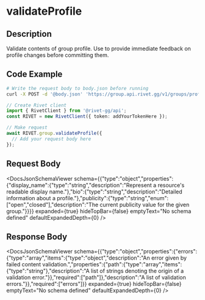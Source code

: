 

# validateProfile

## Description

Validate contents of group profile. Use to provide immediate feedback on profile changes before committing them.


## Code Example

<CodeGroup title='Request' tag='POST' label='https://group.api.rivet.gg/v1/groups/profile/validate'>

```bash {{ title: 'cURL' }}
# Write the request body to body.json before running
curl -X POST -d '@body.json' 'https://group.api.rivet.gg/v1/groups/profile/validate'
```

```ts
// Create Rivet client
import { RivetClient } from '@rivet-gg/api';
const RIVET = new RivetClient({ token: addYourTokenHere });

// Make request
await RIVET.group.validateProfile({
  // Add your request body here
});
```

</CodeGroup>


## Request Body

<DocsJsonSchemaViewer
  schema={{"type":"object","properties":{"display_name":{"type":"string","description":"Represent a resource's readable display name."},"bio":{"type":"string","description":"Detailed information about a profile."},"publicity":{"type":"string","enum":["open","closed"],"description":"The current publicity value for the given group."}}}}
  expanded={true}
  hideTopBar={false}
  emptyText="No schema defined"
  defaultExpandedDepth={0}
/>


## Response Body

<DocsJsonSchemaViewer
  schema={{"type":"object","properties":{"errors":{"type":"array","items":{"type":"object","description":"An error given by failed content validation.","properties":{"path":{"type":"array","items":{"type":"string"},"description":"A list of strings denoting the origin of a validation error."}},"required":["path"]},"description":"A list of validation errors."}},"required":["errors"]}}
  expanded={true}
  hideTopBar={false}
  emptyText="No schema defined"
  defaultExpandedDepth={0}
/>

